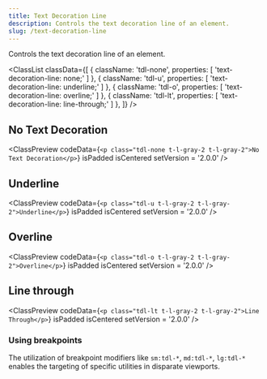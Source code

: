 ```yaml
---
title: Text Decoration Line
description: Controls the text decoration line of an element.
slug: /text-decoration-line
---
```



Controls the text decoration line of an element.

<ClassList
  classData={[
    {
      className: 'tdl-none',
      properties: [
        'text-decoration-line: none;'
      ]
    },
    {
      className: 'tdl-u',
      properties: [
        'text-decoration-line: underline;'
      ]
    },
    {
      className: 'tdl-o',
      properties: [
        'text-decoration-line: overline;'
      ]
    },
    {
      className: 'tdl-lt',
      properties: [
        'text-decoration-line: line-through;'
      ]
    },
  ]}
/>

## No Text Decoration

<ClassPreview
  codeData={`<p class="tdl-none t-l-gray-2 t-l-gray-2">No Text Decoration</p>`}
  isPadded
  isCentered
  setVersion = '2.0.0'
/>

## Underline

<ClassPreview
  codeData={`<p class="tdl-u t-l-gray-2 t-l-gray-2">Underline</p>`}
  isPadded
  isCentered
  setVersion = '2.0.0'
/>

## Overline

<ClassPreview
  codeData={`<p class="tdl-o t-l-gray-2 t-l-gray-2">Overline</p>`}
  isPadded
  isCentered
  setVersion = '2.0.0'
/>

## Line through

<ClassPreview
  codeData={`<p class="tdl-lt t-l-gray-2 t-l-gray-2">Line Through</p>`}
  isPadded
  isCentered
  setVersion = '2.0.0'
/>

### Using breakpoints

The utilization of breakpoint modifiers like `sm:tdl-*`, `md:tdl-*`, `lg:tdl-*` enables the targeting of specific utilities in disparate viewports.